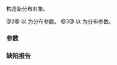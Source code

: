 {{cpp/numeric/random/bernoulli_distribution/title|bernoulli_distribution}}
{{cpp/numeric/random/bernoulli_distribution/navbar}}
{{dcl begin}}
{{dcl|num=1|since=c++11|1=
bernoulli_distribution() : bernoulli_distribution(0.5) { }
}}
{{dcl|num=2|since=c++11|1=
explicit bernoulli_distribution( double p );
}}
{{dcl|num=3|since=c++11|1=
explicit bernoulli_distribution( const param_type&amp; params );
}}
{{dcl end}}

构造新分布对象。

@2@ 以 {{c|p}} 为分布参数。
@3@ 以 {{c|params}} 为分布参数。

===参数===
{{par begin}}
{{par|p|''p'' 分布参数（生成 {{c|true}} 的概率）}}
{{par|params|分布参数集}}
{{par end}}

===缺陷报告===
{{dr list begin}}
{{dr list item|paper=P0935R0|std=C++11|before=默认构造函数曾为 explicit|after=使之为隐式}}
{{dr list end}}

{{langlinks|de|en|es|fr|it|ja|pt|ru}}